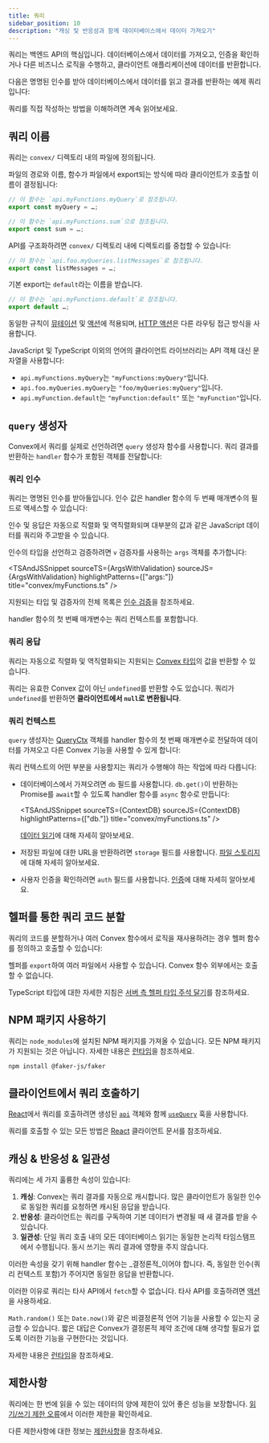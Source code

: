 ```yaml
---
title: 쿼리
sidebar_position: 10
description: "캐싱 및 반응성과 함께 데이터베이스에서 데이터 가져오기"
---
```



쿼리는 백엔드 API의 핵심입니다. 데이터베이스에서 데이터를 가져오고, 인증을 확인하거나 다른 비즈니스 로직을 수행하고, 클라이언트 애플리케이션에 데이터를 반환합니다.

다음은 명명된 인수를 받아 데이터베이스에서 데이터를 읽고 결과를 반환하는 예제 쿼리입니다:

<TSAndJSSnippet
  sourceTS={Example}
  sourceJS={Example}
  title="convex/myFunctions.ts"
/>

쿼리를 직접 작성하는 방법을 이해하려면 계속 읽어보세요.

## 쿼리 이름

쿼리는 `convex/` 디렉토리 내의 <LanguageSelector verbose /> 파일에 정의됩니다.

파일의 경로와 이름, 함수가 파일에서 export되는 방식에 따라 클라이언트가 호출할 이름이 결정됩니다:

```ts title="convex/myFunctions.ts"
// 이 함수는 `api.myFunctions.myQuery`로 참조됩니다.
export const myQuery = …;

// 이 함수는 `api.myFunctions.sum`으로 참조됩니다.
export const sum = …;
```

API를 구조화하려면 `convex/` 디렉토리 내에 디렉토리를 중첩할 수 있습니다:

```ts title="convex/foo/myQueries.ts"
// 이 함수는 `api.foo.myQueries.listMessages`로 참조됩니다.
export const listMessages = …;
```

기본 export는 `default`라는 이름을 받습니다.

```ts title="convex/myFunctions.ts"
// 이 함수는 `api.myFunctions.default`로 참조됩니다.
export default …;
```

동일한 규칙이 [뮤테이션](/functions/mutation-functions.mdx) 및 [액션](/functions/actions.mdx)에 적용되며, [HTTP 액션](/functions/http-actions.mdx)은 다른 라우팅 접근 방식을 사용합니다.

JavaScript 및 TypeScript 이외의 언어의 클라이언트 라이브러리는 API 객체 대신 문자열을 사용합니다:

- `api.myFunctions.myQuery`는 `"myFunctions:myQuery"`입니다.
- `api.foo.myQueries.myQuery`는 `"foo/myQueries:myQuery"`입니다.
- `api.myFunction.default`는 `"myFunction:default"` 또는 `"myFunction"`입니다.

## `query` 생성자

Convex에서 쿼리를 실제로 선언하려면 `query` 생성자 함수를 사용합니다. 쿼리 결과를 반환하는 `handler` 함수가 포함된 객체를 전달합니다:

<TSAndJSSnippet
  sourceTS={Constructor}
  sourceJS={Constructor}
  title="convex/myFunctions.ts"
/>

### 쿼리 인수

쿼리는 명명된 인수를 받아들입니다. 인수 값은 handler 함수의 두 번째 매개변수의 필드로 액세스할 수 있습니다:

<TSAndJSSnippet
  sourceTS={ArgsWithoutValidationTS}
  sourceJS={ArgsWithoutValidationJS}
  title="convex/myFunctions.ts"
/>

인수 및 응답은 자동으로 직렬화 및 역직렬화되며 대부분의 값과 같은 JavaScript 데이터를 쿼리와 주고받을 수 있습니다.

인수의 타입을 선언하고 검증하려면 `v` 검증자를 사용하는 `args` 객체를 추가합니다:

<TSAndJSSnippet
  sourceTS={ArgsWithValidation}
  sourceJS={ArgsWithValidation}
  highlightPatterns={["args:"]}
  title="convex/myFunctions.ts"
/>

지원되는 타입 및 검증자의 전체 목록은 [인수 검증](/functions/validation.mdx)을 참조하세요.

handler 함수의 첫 번째 매개변수는 쿼리 컨텍스트를 포함합니다.

### 쿼리 응답

쿼리는 자동으로 직렬화 및 역직렬화되는 지원되는 [Convex 타입](/functions/validation.mdx)의 값을 반환할 수 있습니다.

쿼리는 유효한 Convex 값이 아닌 `undefined`를 반환할 수도 있습니다. 쿼리가 `undefined`를 반환하면 **클라이언트에서 `null`로 변환됩니다**.

### 쿼리 컨텍스트

`query` 생성자는 [QueryCtx](/generated-api/server.md#queryctx) 객체를 handler 함수의 첫 번째 매개변수로 전달하여 데이터를 가져오고 다른 Convex 기능을 사용할 수 있게 합니다:

<TSAndJSSnippet
  sourceTS={Context}
  sourceJS={Context}
  title="convex/myFunctions.ts"
/>

쿼리 컨텍스트의 어떤 부분을 사용할지는 쿼리가 수행해야 하는 작업에 따라 다릅니다:

- 데이터베이스에서 가져오려면 `db` 필드를 사용합니다. `db.get()`이 반환하는 Promise를 `await`할 수 있도록 handler 함수를 `async` 함수로 만듭니다:

  <TSAndJSSnippet
    sourceTS={ContextDB}
    sourceJS={ContextDB}
    highlightPatterns={["db."]}
    title="convex/myFunctions.ts"
  />

  [데이터 읽기](/database/reading-data/reading-data.mdx)에 대해 자세히 알아보세요.

- 저장된 파일에 대한 URL을 반환하려면 `storage` 필드를 사용합니다. [파일 스토리지](/file-storage.mdx)에 대해 자세히 알아보세요.
- 사용자 인증을 확인하려면 `auth` 필드를 사용합니다. [인증](/auth.mdx)에 대해 자세히 알아보세요.

## 헬퍼를 통한 쿼리 코드 분할

쿼리의 코드를 분할하거나 여러 Convex 함수에서 로직을 재사용하려는 경우 헬퍼 <LanguageSelector verbose /> 함수를 정의하고 호출할 수 있습니다:

<TSAndJSSnippet
  sourceTS={Helper}
  sourceJS={HelperJS}
  title="convex/myFunctions.ts"
/>

헬퍼를 `export`하여 여러 파일에서 사용할 수 있습니다. Convex 함수 외부에서는 호출할 수 없습니다.

TypeScript 타입에 대한 자세한 지침은 [서버 측 헬퍼 타입 주석 달기](/understanding/best-practices/typescript.mdx#type-annotating-server-side-helpers)를 참조하세요.

## NPM 패키지 사용하기

쿼리는 `node_modules`에 설치된 NPM 패키지를 가져올 수 있습니다. 모든 NPM 패키지가 지원되는 것은 아닙니다. 자세한 내용은 [런타임](/functions/runtimes.mdx#default-convex-runtime)을 참조하세요.

```sh
npm install @faker-js/faker
```

<TSAndJSSnippet sourceTS={NPM} sourceJS={NPM} title="convex/myFunctions.ts" />

## 클라이언트에서 쿼리 호출하기

[React](/client/react.mdx)에서 쿼리를 호출하려면 생성된 [`api`](/generated-api/api) 객체와 함께 [`useQuery`](/client/react.mdx#fetching-data) 훅을 사용합니다.

<TSAndJSSnippet sourceTS={Call} sourceJS={Call} title="src/MyApp.tsx" />

쿼리를 호출할 수 있는 모든 방법은 [React](/client/react.mdx) 클라이언트 문서를 참조하세요.

## 캐싱 & 반응성 & 일관성

쿼리에는 세 가지 훌륭한 속성이 있습니다:

1. **캐싱**: Convex는 쿼리 결과를 자동으로 캐시합니다. 많은 클라이언트가 동일한 인수로 동일한 쿼리를 요청하면 캐시된 응답을 받습니다.
2. **반응성**: 클라이언트는 쿼리를 구독하여 기본 데이터가 변경될 때 새 결과를 받을 수 있습니다.
3. **일관성**: 단일 쿼리 호출 내의 모든 데이터베이스 읽기는 동일한 논리적 타임스탬프에서 수행됩니다. 동시 쓰기는 쿼리 결과에 영향을 주지 않습니다.

이러한 속성을 갖기 위해 handler 함수는 _결정론적_이어야 합니다. 즉, 동일한 인수(쿼리 컨텍스트 포함)가 주어지면 동일한 응답을 반환합니다.

이러한 이유로 쿼리는 타사 API에서 `fetch`할 수 없습니다. 타사 API를 호출하려면 [액션](/functions/actions.mdx)을 사용하세요.

`Math.random()` 또는 `Date.now()`와 같은 비결정론적 언어 기능을 사용할 수 있는지 궁금할 수 있습니다. 짧은 대답은 Convex가 결정론적 제약 조건에 대해 생각할 필요가 없도록 이러한 기능을 구현한다는 것입니다.

자세한 내용은 [런타임](/functions/runtimes.mdx#default-convex-runtime)을 참조하세요.

## 제한사항

쿼리에는 한 번에 읽을 수 있는 데이터의 양에 제한이 있어 좋은 성능을 보장합니다. [읽기/쓰기 제한 오류](/functions/error-handling/error-handling.mdx#readwrite-limit-errors)에서 이러한 제한을 확인하세요.

다른 제한사항에 대한 정보는 [제한사항](/production/state/limits.mdx)을 참조하세요.
